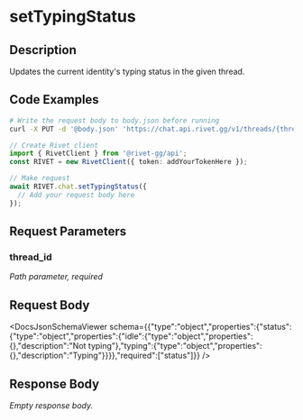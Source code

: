 

# setTypingStatus

## Description

Updates the current identity's typing status in the given thread.


## Code Examples

<CodeGroup title='Request' tag='PUT' label='https://chat.api.rivet.gg/v1/threads/{thread_id}/typing-status'>

```bash {{ title: 'cURL' }}
# Write the request body to body.json before running
curl -X PUT -d '@body.json' 'https://chat.api.rivet.gg/v1/threads/{thread_id}/typing-status'
```

```ts
// Create Rivet client
import { RivetClient } from '@rivet-gg/api';
const RIVET = new RivetClient({ token: addYourTokenHere });

// Make request
await RIVET.chat.setTypingStatus({
  // Add your request body here
});
```

</CodeGroup>


## Request Parameters


### thread_id

_Path parameter, required_





## Request Body

<DocsJsonSchemaViewer schema={{"type":"object","properties":{"status":{"type":"object","properties":{"idle":{"type":"object","properties":{},"description":"Not typing"},"typing":{"type":"object","properties":{},"description":"Typing"}}}},"required":["status"]}} />


## Response Body

_Empty response body._
